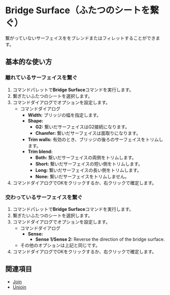 
# Bridge Surface（ふたつのシートを繋ぐ）

<Reference shortcut="" command="Bridge Surface" button="" />

繋がっていないサーフェイスををブレンドまたはフィレットすることができます。

## 基本的な使い方

### 離れているサーフェイスを繋ぐ

1. コマンドパレットで**Bridge Surface**コマンドを実行します。
2. 繋ぎたいふたつのシートを選択します。
3. コマンドダイアログでオプションを設定します。
    - <Kst>コマンドダイアログ</Kst>
        - **Width:** ブリッジの幅を指定します。
        - **Shape:** 
            - **G2:** 繋いだサーフェイスはG2接続になります。
            - **Chamfer:** 繋いだサーフェイスは面取りになります。
        - **Trim walls:** 有効のとき、ブリッジの後ろのサーフェイスをトリムします。
        - **Trim blend:** 
            - **Both:** 繋いだサーフェイスの両側をトリムします。
            - **Short:** 繋いだサーフェイスの短い側をトリムします。
            - **Long:** 繋いだサーフェイスの長い側をトリムします。
            - **None:** 繋いだサーフェイスをトリムしません。
4. コマンドダイアログでOKをクリックするか、右クリックで確定します。

<VideoPlayer fileName="bridge-surface-1"/>

### 交わっているサーフェイスを繋ぐ

1. コマンドパレットで**Bridge Surface**コマンドを実行します。
2. 繋ぎたいふたつのシートを選択します。
3. コマンドダイアログでオプションを設定します。
    - <Kst>コマンドダイアログ</Kst>
        - **Sense:** 
            - **Sense 1/Sense 2:** Reverse the direction of the bridge surface.
    - その他のオプションは上記と同じです。
4. コマンドダイアログでOKをクリックするか、右クリックで確定します。

<VideoPlayer fileName="bridge-surface-2"/>

## 関連項目
- [Join](./join)
- [Unjoin](./unjoin)